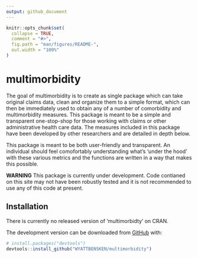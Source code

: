 ```yaml
---
output: github_document
---
```


<!-- README.md is generated from README.Rmd. Please edit that file -->

```r
knitr::opts_chunk$set(
  collapse = TRUE,
  comment = "#>",
  fig.path = "man/figures/README-",
  out.width = "100%"
)
```


# multimorbidity

<!-- badges: start -->
<!-- badges: end -->

The goal of multimorbidity is to create as single package which can take original claims data, clean and organize them to a simple format, which can then be immediately used to obtain any of a number of comorbidity and multimorbidity measures. This package is meant to be a simple and transparent one-stop-shop for those working with claims or other administrative health care data. The measures included in this package have been developed by other researchers and are detailed in depth below.

This package is meant to be both user-friendly and transparent. An individual should feel comofortably understanding what's 'under the hood' with these various metrics and the functions are written in a way that makes this possible.

**WARNING** This package is currently under development. Code contianed on this site may not have been robustly tested and it is not recommended to use any of this code at present.

## Installation

There is currently no released version of 'multimorbidty' on CRAN.

The development version can be downloaded from [GitHub](https://github.com/) with:

``` r
# install.packages("devtools")
devtools::install_github("WYATTBENSKEN/multimorbidity")
```


